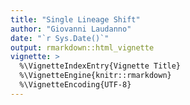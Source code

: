 ```yaml
---
title: "Single Lineage Shift"
author: "Giovanni Laudanno"
date: "`r Sys.Date()`"
output: rmarkdown::html_vignette
vignette: >
  %\VignetteIndexEntry{Vignette Title}
  %\VignetteEngine{knitr::rmarkdown}
  %\VignetteEncoding{UTF-8}
---
```

<!-- This package can calculate the likelihood for phylogenies with any number of single-lineage rate shifts. -->
<!-- ```{r} -->
<!-- rm(list = ls()); library(sls) -->
<!-- ``` -->

<!-- You can load the data with: -->
<!-- ```{r} -->
<!-- load_all_data(the.environment = environment()); data.sets <- ls(pattern = "dataset_",envir = environment()) -->
<!-- ls() -->
<!-- ``` -->

<!-- We can read the dataset: -->
<!-- ```{r} -->
<!-- get("dataset_2") -->
<!-- ``` -->
<!-- Here times_matrix contains information about time points and topology of the tree: -->
<!-- - the first line contains the time points; -->
<!-- - the second line contains information about which lineage (the absolute value of the number) is undergoing which event (its sign: positive is a branching event, negative is a shift).  -->
<!-- Lambdas and mus are the value of the rates for each regime. -->

<!-- Then you can use one of the preloaded datasets to calculate its likelihood: -->
<!-- ```{r} -->
<!-- lik_custom_split2(dataset = dataset_pure_shifting3) -->
<!-- ``` -->

<!-- It is possible to test the result with simulations, if they're number is high enough. -->
<!-- ```{r} -->
<!-- sim_custom_repeat(dataset = dataset_pure_shifting3, Nsims = 1E4)$sim_result -->
<!-- ``` -->

<!-- Both functions are wrapped into a single function that makes the comparison easier, providing also an error bar to compare results. -->
<!-- ```{r} -->
<!-- test_result <- test_likelihood_formula(dataset = dataset_pure_shifting3, Nsims = 1E4,  -->
<!--                                         lik_function = lik_custom_split2, sim_function = sim_custom) -->
<!-- print(test_result$results.table) -->
<!-- ``` -->

